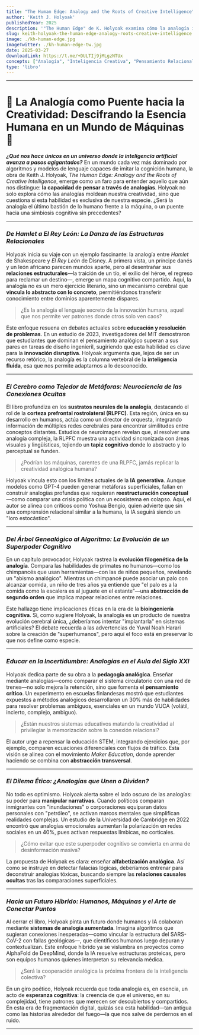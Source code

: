 ```yaml
---
title: "The Human Edge: Analogy and the Roots of Creative Intelligence" 
author: 'Keith J. Holyoak'
publishedYear: 2025
description: '"The Human Edge" de K. Holyoak examina cómo la analogía impulsa la inteligencia creativa, conectando conceptos dispares. Revela la base neural de la analogía y su papel en la innovación, proponiendo un futuro híbrido entre humanos e IA.'
slug: keith-holyoak-the-human-edge-analogy-roots-creative-intelligence
image: ./kh-human-edge.jpg
imageTwitter: ./kh-human-edge-tw.jpg
date: 2025-03-27
downloadLink: https://t.me/+DULTIj9jMLgzNTUx
concepts: ["Analogía", "Inteligencia Creativa", "Pensamiento Relacional", "Corteza Prefrontal Rostrolateral", "Aprendizaje Analógico"]
type: 'libro'
---
```


---

# 🌌 **La Analogía como Puente hacia la Creatividad: Descifrando la Esencia Humana en un Mundo de Máquinas** 🌌

**_¿Qué nos hace únicos en un universo donde la inteligencia artificial avanza a pasos agigantados?_** En un mundo cada vez más dominado por algoritmos y modelos de lenguaje capaces de imitar la cognición humana, la obra de Keith J. Holyoak, *The Human Edge: Analogy and the Roots of Creative Intelligence*, emerge como un faro para entender aquello que aún nos distingue: **la capacidad de pensar a través de analogías**. Holyoak no solo explora cómo las analogías moldean nuestra creatividad, sino que cuestiona si esta habilidad es exclusiva de nuestra especie. ¿Será la analogía el último bastión de lo humano frente a la máquina, o un puente hacia una simbiosis cognitiva sin precedentes?

---

### **_De Hamlet a El Rey León: La Danza de las Estructuras Relacionales_**

Holyoak inicia su viaje con un ejemplo fascinante: la analogía entre *Hamlet* de Shakespeare y *El Rey León* de Disney. A primera vista, un príncipe danés y un león africano parecen mundos aparte, pero al desentrañar sus **relaciones estructurales**—la traición de un tío, el exilio del héroe, el regreso para reclamar un destino—, emerge un mapa cognitivo compartido. Aquí, la analogía no es un mero ejercicio literario, sino un mecanismo cerebral que **vincula lo abstracto con lo concreto**, permitiéndonos transferir conocimiento entre dominios aparentemente dispares. 

> ¿Es la analogía el lenguaje secreto de la innovación humana, aquel que nos permite ver patrones donde otros solo ven caos?

Este enfoque resuena en debates actuales sobre **educación y resolución de problemas**. En un estudio de 2023, investigadores del MIT demostraron que estudiantes que dominan el pensamiento analógico superan a sus pares en tareas de diseño ingenieril, sugiriendo que esta habilidad es clave para la **innovación disruptiva**. Holyoak argumenta que, lejos de ser un recurso retórico, la analogía es la columna vertebral de la **inteligencia fluida**, esa que nos permite adaptarnos a lo desconocido.

---

### **_El Cerebro como Tejedor de Metáforas: Neurociencia de las Conexiones Ocultas_**

El libro profundiza en los **sustratos neurales de la analogía**, destacando el rol de la **corteza prefrontal rostrolateral (RLPFC)**. Esta región, única en su desarrollo en humanos, actúa como un director de orquesta, integrando información de múltiples redes cerebrales para encontrar similitudes entre conceptos distantes. Estudios de neuroimagen revelan que, al resolver una analogía compleja, la RLPFC muestra una actividad sincronizada con áreas visuales y lingüísticas, tejiendo un **tapiz cognitivo** donde lo abstracto y lo perceptual se funden.

> ¿Podrían las máquinas, carentes de una RLPFC, jamás replicar la creatividad analógica humana?

Holyoak vincula esto con los límites actuales de la **IA generativa**. Aunque modelos como GPT-4 pueden generar metáforas superficiales, fallan en construir analogías profundas que requieran **reestructuración conceptual**—como comparar una crisis política con un ecosistema en colapso. Aquí, el autor se alinea con críticos como Yoshua Bengio, quien advierte que sin una comprensión relacional similar a la humana, la IA seguirá siendo un "loro estocástico".

---

### **_Del Árbol Genealógico al Algoritmo: La Evolución de un Superpoder Cognitivo_**

En un capítulo provocador, Holyoak rastrea la **evolución filogenética de la analogía**. Compara las habilidades de primates no humanos—como los chimpancés que usan herramientas—con las de niños pequeños, revelando un "abismo analógico". Mientras un chimpancé puede asociar un palo con alcanzar comida, un niño de tres años ya entiende que "el palo es a la comida como la escalera es al juguete en el estante"—una **abstracción de segundo orden** que implica mapear relaciones entre relaciones.

Este hallazgo tiene implicaciones éticas en la era de la **bioingeniería cognitiva**. Si, como sugiere Holyoak, la analogía es un producto de nuestra evolución cerebral única, ¿deberíamos intentar "implantarla" en sistemas artificiales? El debate recuerda a las advertencias de Yuval Noah Harari sobre la creación de "superhumanos", pero aquí el foco está en preservar lo que nos define como especie.

---

### **_Educar en la Incertidumbre: Analogías en el Aula del Siglo XXI_**

Holyoak dedica parte de su obra a la **pedagogía analógica**. Enseñar mediante analogías—como comparar el sistema circulatorio con una red de trenes—no solo mejora la retención, sino que fomenta el **pensamiento crítico**. Un experimento en escuelas finlandesas mostró que estudiantes expuestos a métodos analógicos desarrollaron un 30% más de habilidades para resolver problemas ambiguos, esenciales en un mundo VUCA (volátil, incierto, complejo, ambiguo).

> ¿Están nuestros sistemas educativos matando la creatividad al privilegiar la memorización sobre la conexión relacional?

El autor urge a repensar la educación STEM, integrando ejercicios que, por ejemplo, comparen ecuaciones diferenciales con flujos de tráfico. Esta visión se alinea con el movimiento *Maker Education*, donde aprender haciendo se combina con **abstracción transversal**.

---

### **_El Dilema Ético: ¿Analogías que Unen o Dividen?_**

No todo es optimismo. Holyoak alerta sobre el lado oscuro de las analogías: su poder para **manipular narrativas**. Cuando políticos comparan inmigrantes con "inundaciones" o corporaciones equiparan datos personales con "petróleo", se activan marcos mentales que simplifican realidades complejas. Un estudio de la Universidad de Cambridge en 2022 encontró que analogías emocionales aumentan la polarización en redes sociales en un 40%, pues activan respuestas límbicas, no corticales.

> ¿Cómo evitar que este superpoder cognitivo se convierta en arma de desinformación masiva?

La propuesta de Holyoak es clara: enseñar **alfabetización analógica**. Así como se instruye en detectar falacias lógicas, deberíamos entrenar para deconstruir analogías tóxicas, buscando siempre las **relaciones causales ocultas** tras las comparaciones superficiales.

---

### **_Hacia un Futuro Híbrido: Humanos, Máquinas y el Arte de Conectar Puntos_**

Al cerrar el libro, Holyoak pinta un futuro donde humanos y IA colaboran mediante **sistemas de analogía aumentada**. Imagina algoritmos que sugieran conexiones inesperadas—como vincular la estructura del SARS-CoV-2 con fallas geológicas—, que científicos humanos luego depuran y contextualizan. Este enfoque híbrido ya se vislumbra en proyectos como AlphaFold de DeepMind, donde la IA resuelve estructuras proteicas, pero son equipos humanos quienes interpretan su relevancia médica.

> ¿Será la cooperación analógica la próxima frontera de la inteligencia colectiva?

En un giro poético, Holyoak recuerda que toda analogía es, en esencia, un acto de **esperanza cognitiva**: la creencia de que el universo, en su complejidad, tiene patrones que merecen ser descubiertos y compartidos. En esta era de fragmentación digital, quizás sea esta habilidad—tan antigua como las historias alrededor del fuego—la que nos salve de perdernos en el ruido.


---
